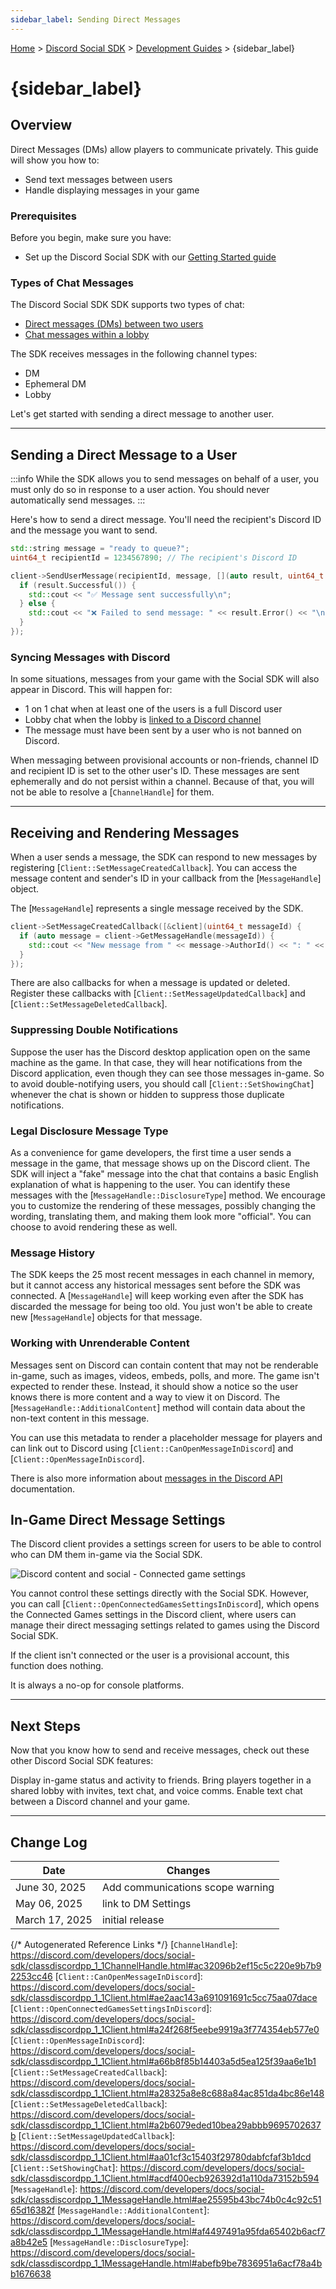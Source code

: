 ```yaml
---
sidebar_label: Sending Direct Messages
---
```


[Home](/docs/intro) > [Discord Social SDK](/docs/discord-social-sdk/overview) > [Development Guides](/docs/discord-social-sdk/development-guides) > {sidebar_label}

# {sidebar_label}

<RateLimitCallout />

## Overview

Direct Messages (DMs) allow players to communicate privately. This guide will show you how to:

- Send text messages between users
- Handle displaying messages in your game

### Prerequisites

Before you begin, make sure you have:

- Set up the Discord Social SDK with our [Getting Started guide](/docs/discord-social-sdk/getting-started)

<CommsScopeWarning />

### Types of Chat Messages

The Discord Social SDK SDK supports two types of chat:

- [Direct messages (DMs) between two users](/docs/discord-social-sdk/development-guides/sending-direct-messages#sending-a-direct-message-to-a-user)
- [Chat messages within a lobby](/docs/discord-social-sdk/development-guides/managing-lobbies#sending-messages-to-a-lobby)

The SDK receives messages in the following channel types:

- DM
- Ephemeral DM
- Lobby

Let's get started with sending a direct message to another user.

---

## Sending a Direct Message to a User

:::info
While the SDK allows you to send messages on behalf of a user, you must only do so in response to a user action. You should never automatically send messages.
:::

Here's how to send a direct message. You'll need the recipient's Discord ID and the message you want to send.

```cpp
std::string message = "ready to queue?";
uint64_t recipientId = 1234567890; // The recipient's Discord ID

client->SendUserMessage(recipientId, message, [](auto result, uint64_t messageId) {
  if (result.Successful()) {
    std::cout << "✅ Message sent successfully\n";
  } else {
    std::cout << "❌ Failed to send message: " << result.Error() << "\n";
  }
});
```

### Syncing Messages with Discord

In some situations, messages from your game with the Social SDK will also appear in Discord. This will happen for:

- 1 on 1 chat when at least one of the users is a full Discord user
- Lobby chat when the lobby is [linked to a Discord channel](/docs/discord-social-sdk/development-guides/linked-channels)
- The message must have been sent by a user who is not banned on Discord.

When messaging between provisional accounts or non-friends, channel ID and recipient ID is set to the other user's ID. These messages are sent ephemerally and do not persist within a channel. Because of that, you will not be able to resolve a [`ChannelHandle`] for them.

---

## Receiving and Rendering Messages

When a user sends a message, the SDK can respond to new messages by registering [`Client::SetMessageCreatedCallback`]. You can access the message content and sender's ID in your callback from the [`MessageHandle`] object.

The [`MessageHandle`] represents a single message received by the SDK.

```cpp
client->SetMessageCreatedCallback([&client](uint64_t messageId) {
  if (auto message = client->GetMessageHandle(messageId)) {
    std::cout << "New message from " << message->AuthorId() << ": " << message->Content() << "\n";
  }
});
```

There are also callbacks for when a message is updated or deleted. Register these callbacks with [`Client::SetMessageUpdatedCallback`] and [`Client::SetMessageDeletedCallback`].

### Suppressing Double Notifications

Suppose the user has the Discord desktop application open on the same machine as the game. In that case, they will hear notifications from the Discord application, even though they can see those messages in-game. So to avoid double-notifying users, you should call [`Client::SetShowingChat`] whenever the chat is shown or hidden to suppress those duplicate notifications.

### Legal Disclosure Message Type

As a convenience for game developers, the first time a user sends a message in the game, that message shows up on the Discord client. The SDK will inject a "fake" message into the chat that contains a basic English explanation of what is happening to the user. You can identify these messages with the [`MessageHandle::DisclosureType`] method. We encourage you to customize the rendering of these messages, possibly changing the wording, translating them, and making them look more "official". You can choose to avoid rendering these as well.

### Message History

The SDK keeps the 25 most recent messages in each channel in memory, but it cannot access any historical messages sent before the SDK was connected. A [`MessageHandle`] will keep working even after the SDK has discarded the message for being too old. You just won't be able to create new [`MessageHandle`] objects for that message.

### Working with Unrenderable Content

Messages sent on Discord can contain content that may not be renderable in-game, such as images, videos, embeds, polls, and more. The game isn't expected to render these. Instead, it should show a notice so the user knows there is more content and a way to view it on Discord. The [`MessageHandle::AdditionalContent`] method will contain data about the non-text content in this message.

You can use this metadata to render a placeholder message for players and can link out to Discord using [`Client::CanOpenMessageInDiscord`] and [`Client::OpenMessageInDiscord`].

There is also more information about [messages in the Discord API](/docs/resources/message) documentation.

## In-Game Direct Message Settings

The Discord client provides a settings screen for users to be able to control who can DM them in-game via the
Social SDK.

![Discord content and social - Connected game settings](images/social-sdk/development-guides/discord-game-dm-settings.webp)

You cannot control these settings directly with the Social SDK. However, you can call
[`Client::OpenConnectedGamesSettingsInDiscord`], which opens the Connected Games settings in the Discord client,
where users can manage their direct messaging settings related to games using the Discord Social SDK.

If the client isn't connected or the user is a provisional account, this function does nothing.

It is always a no-op for console platforms.

---

## Next Steps

Now that you know how to send and receive messages, check out these other Discord Social SDK features:

<Container>
  <Card title="Setting Rich Presence" link="/docs/discord-social-sdk/development-guides/setting-rich-presence" icon="UserStatusIcon">
    Display in-game status and activity to friends.
  </Card>
  <Card title="Managing Lobbies" link="/docs/discord-social-sdk/development-guides/managing-lobbies" icon="DoorEnterIcon">
    Bring players together in a shared lobby with invites, text chat, and voice comms.
  </Card>
  <Card title="Linked Channels" link="/docs/discord-social-sdk/development-guides/linked-channels" icon="TextControllerIcon">
    Enable text chat between a Discord channel and your game.
  </Card>
</Container>

<SupportCallout />

---

## Change Log

| Date           | Changes                          |
|----------------|----------------------------------|
| June 30, 2025  | Add communications scope warning |
| May 06, 2025   | link to DM Settings              |
| March 17, 2025 | initial release                  |

{/* Autogenerated Reference Links */}
[`ChannelHandle`]: https://discord.com/developers/docs/social-sdk/classdiscordpp_1_1ChannelHandle.html#ac32096b2ef15c5c220e9b7b92253cc46
[`Client::CanOpenMessageInDiscord`]: https://discord.com/developers/docs/social-sdk/classdiscordpp_1_1Client.html#ae2aac143a691091691c5cc75aa07dace
[`Client::OpenConnectedGamesSettingsInDiscord`]: https://discord.com/developers/docs/social-sdk/classdiscordpp_1_1Client.html#a24f268f5eebe9919a3f774354eb577e0
[`Client::OpenMessageInDiscord`]: https://discord.com/developers/docs/social-sdk/classdiscordpp_1_1Client.html#a66b8f85b14403a5d5ea125f39aa6e1b1
[`Client::SetMessageCreatedCallback`]: https://discord.com/developers/docs/social-sdk/classdiscordpp_1_1Client.html#a28325a8e8c688a84ac851da4bc86e148
[`Client::SetMessageDeletedCallback`]: https://discord.com/developers/docs/social-sdk/classdiscordpp_1_1Client.html#a2b6079eded10bea29abbb9695702637b
[`Client::SetMessageUpdatedCallback`]: https://discord.com/developers/docs/social-sdk/classdiscordpp_1_1Client.html#aa01cf3c15403f29780dabfcfaf3b1dcd
[`Client::SetShowingChat`]: https://discord.com/developers/docs/social-sdk/classdiscordpp_1_1Client.html#acdf400ecb926392d1a110da73152b594
[`MessageHandle`]: https://discord.com/developers/docs/social-sdk/classdiscordpp_1_1MessageHandle.html#ae25595b43bc74b0c4c92c5165d16382f
[`MessageHandle::AdditionalContent`]: https://discord.com/developers/docs/social-sdk/classdiscordpp_1_1MessageHandle.html#af4497491a95fda65402b6acf7a8b42e5
[`MessageHandle::DisclosureType`]: https://discord.com/developers/docs/social-sdk/classdiscordpp_1_1MessageHandle.html#abefb9be7836951a6acf78a4bb1676638